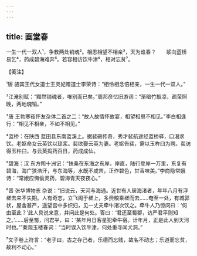 ```yaml
---
---
---
```

title: 画堂春
---







一生一代一双人¹，争教两处销魂²。相思相望不相亲³，天为谁春？　　浆向蓝桥易乞⁴，药成碧海难奔⁵。若容相访饮牛津⁶，相对忘贫⁷。





【笺注】


¹唐 骆宾王代女道士王灵妃赠道士李荣诗：“相怜相念倍相亲，一生一代一双人。”

²江淹别赋：“黯然销魂者，唯别而已矣。”周邦彦忆旧游词：“渐暗竹敲凉，疏萤照晚，两地魂销。”

³唐 王勃寒夜怀友杂体二首之二：“故人故情怀故宴，相望相思不相见。”李白相逢行：“相见不相亲，不如不相见。”

⁴蓝桥：在陕西 蓝田县东南蓝溪上。据裴硎传奇，秀才裴航途经蓝桥驿，口渴求饮。老妪命女云英饮以琼浆。裴欲娶云英为妻。老妪告裴，需以玉杵臼为聘。裴访得玉杵臼，与云英捣药百日，药成成仙。

⁵碧海：汉 东方朔十洲记：“扶桑在东海之东岸，岸直，陆行登岸一万里，东复有碧海，海广狭浩汗，与东海等，水既不咸苦，正作碧色，甘香味美。”李商隐常娥诗：“常娥应悔偷灵药，碧海青天夜夜心。”

⁶晋 张华博物志 杂说：“旧说云，天河与海通。近世有人居海渚者，年年八月有浮槎去来不失期。人有奇志，立飞阁于槎上，多赍粮乘槎而去……奄至一处，有城郭状，屋舍甚严，遥望宫中多织妇，见一丈夫牵牛渚次饮之。牵牛人乃惊问曰：‘何由至此？’此人具说来意，并问此是何处。答曰：‘君还至蜀郡，访严君平则知之。’……后至蜀，问君平，曰：‘某年月日客星犯牵牛宿。计年月，正是此人到天河时也。’”秦观玉楼春词：“当时误入饮牛津，何处重寻闻犬洞。”

⁷文子卷上符言：“老子曰，古之存己者，乐德而忘贱，故名不动志；乐道而忘贫，故利不动心。”